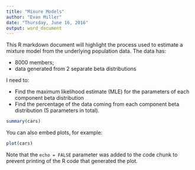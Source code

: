```yaml
---
title: "Mixure Models"
author: "Evan Miller"
date: "Thursday, June 16, 2016"
output: word_document
---
```


This R markdown document will highlight the process used to estimate a mixture model from the underlying population data.
The data has:

* 8000 members;
* data generated from 2 separate beta distributions

I need to:

* Find the maximum likelihood estimate (MLE) for the parameters of each component beta distribution
* Find the percentage of the data coming from each component beta distribution (5 parameters in total).

```r
summary(cars)
```

You can also embed plots, for example:

```r
plot(cars)
```

Note that the `echo = FALSE` parameter was added to the code chunk to prevent printing of the R code that generated the plot.
